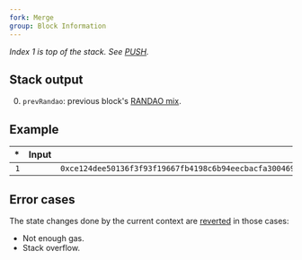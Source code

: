 ```yaml
---
fork: Merge
group: Block Information
---
```


_Index 1 is top of the stack. See [PUSH](/#60)._

## Stack output

0. `prevRandao`: previous block's [RANDAO mix](https://eips.ethereum.org/EIPS/eip-4399).

## Example

|  \* | Input |                                                               Output |
| --: | ----: | -------------------------------------------------------------------: |
| `1` |       | `0xce124dee50136f3f93f19667fb4198c6b94eecbacfa300469e5280012757be94` |

## Error cases

The state changes done by the current context are [reverted](#FD) in those cases:

- Not enough gas.
- Stack overflow.
